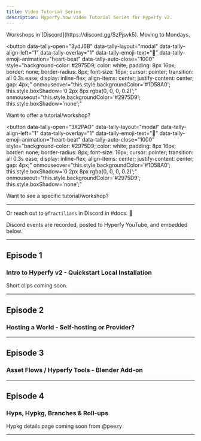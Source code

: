 ```yaml
---
title: Video Tutorial Series
description: Hyperfy.how Video Tutorial Series for Hyperfy v2.
---
```




<Aside type="tip" title="Now on Mondays.">
Workshops in [Discord](https://discord.gg/SzPjsvk5).  Moving to Mondays.
</Aside>

<script async src="https://tally.so/widgets/embed.js"></script>

<button
  data-tally-open="3ydJ6B"
  data-tally-layout="modal"
  data-tally-align-left="1"
  data-tally-overlay="1"
  data-tally-emoji-text="📼"
  data-tally-emoji-animation="heart-beat"
  data-tally-auto-close="1000"
  style="background-color: #2975D9; color: white; padding: 8px 16px; border: none; border-radius: 8px; font-size: 16px; cursor: pointer; transition: all 0.3s ease; display: inline-flex; align-items: center; justify-content: center; gap: 4px;"
  onmouseover="this.style.backgroundColor='#1D58A0'; this.style.boxShadow='0 2px 8px rgba(0, 0, 0, 0.2)';"
  onmouseout="this.style.backgroundColor='#2975D9'; this.style.boxShadow='none';"
>
  Want to offer a tutorial/workshop?
</button>

<button
  data-tally-open="3X2PAO"
  data-tally-layout="modal"
  data-tally-align-left="1"
  data-tally-overlay="1"
  data-tally-emoji-text="📼"
  data-tally-emoji-animation="heart-beat"
  data-tally-auto-close="1000"
  style="background-color: #2975D9; color: white; padding: 8px 16px; border: none; border-radius: 8px; font-size: 16px; cursor: pointer; transition: all 0.3s ease; display: inline-flex; align-items: center; justify-content: center; gap: 4px;"
  onmouseover="this.style.backgroundColor='#1D58A0'; this.style.boxShadow='0 2px 8px rgba(0, 0, 0, 0.2)';"
  onmouseout="this.style.backgroundColor='#2975D9'; this.style.boxShadow='none';"
>
  Want to see a specific tutorial/workshop?
</button>

---

Or reach out to `@fractilians` in Discord in #docs. 🦾


Discord events are recorded, posted to Hyperfy YouTube, and embedded below.

<CardGrid>
<LinkCard title="Join the Github discussion" href="https://github.com/Innkeeping/hyperfy.how/discussions/1" />
<LinkCard title="Subscribe to the Hyperfy YouTube 👍" href="https://www.youtube.com/@hyperfy_xyz" />
</CardGrid>

---

## Episode 1

### Intro to Hyperfy v2 - Quickstart Local Installation

<YouTube id="_g-t1J9XAb4" />


<LinkCard title="Updated Detailed Installation for more in-depth installation guide, as in video." href="/setup/detailed" />

Short clips coming soon.


---

## Episode 2

### Hosting a World - Self-hosting or Provider?

<YouTube id="_B15JvUU0t4" />

<CardGrid>
<LinkCard title="Fly.io - Self-hosting" href="/hosting/self/#flyio" />
<LinkCard title="Coolify" href="/hosting/self/#coolify-installation-guide" />
<LinkCard title="Hosting Provided by Hyperfyworlds.host" href="/hosting/providers/#hyperworldshost" />
<LinkCard title="Also check out" href="/hosting/self#also-check-out" />
</CardGrid>

---

## Episode 3

### Asset Flows / Hyperfy Tools - Blender Add-on

<YouTube id="NWTIZv2GTgw" />

<CardGrid>
<LinkCard title="Hyperfy Tools" href="/guides/3d/blender/#hyperfy-tools" />
<LinkCard title="Model Platforms" href="/guides/3d/models#model-platforms" />
<LinkCard title="Hyperfy Blender Theme" href="/hyperfy.how/guides/3d/blender/#hyperfy-blender-theme" />
<LinkCard title="AI Generation such as Meshy" href="/guides/3d/models#generators" />
</CardGrid>



---

## Episode 4

### Hyps, Hypkg, Branches & Roll-ups

Hypkg details page coming soon from @peezy

<YouTube id="TpounU8-00s" />

<CardGrid>
<LinkCard title="Hypkg Repo" href="https://github.com/drama-haus/hypkg" />
<LinkCard title="Bitmato App Rollup Repo" href="https://github.com/Bitmato-Studio/App-Rollup" />
<LinkCard title="Bitmato Hyp Tool" href="https://github.com/Bitmato-Studio/HypTool" />
</CardGrid>


---